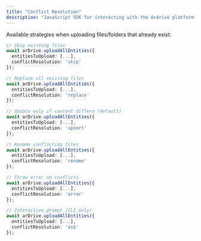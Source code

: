```yaml
---
title: "Conflict Resolution"
description: "JavaScript SDK for interacting with the Ardrive platform"
---
```


Available strategies when uploading files/folders that already exist:

```typescript
// Skip existing files
await arDrive.uploadAllEntities({
  entitiesToUpload: [...],
  conflictResolution: 'skip'
});

// Replace all existing files
await arDrive.uploadAllEntities({
  entitiesToUpload: [...],
  conflictResolution: 'replace'
});

// Update only if content differs (default)
await arDrive.uploadAllEntities({
  entitiesToUpload: [...],
  conflictResolution: 'upsert'
});

// Rename conflicting files
await arDrive.uploadAllEntities({
  entitiesToUpload: [...],
  conflictResolution: 'rename'
});

// Throw error on conflicts
await arDrive.uploadAllEntities({
  entitiesToUpload: [...],
  conflictResolution: 'error'
});

// Interactive prompt (CLI only)
await arDrive.uploadAllEntities({
  entitiesToUpload: [...],
  conflictResolution: 'ask'
});
```